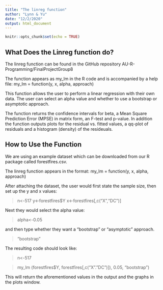 ```yaml
---
title: "The linreg function"
author: "Lynn & Yu"
date: "12/2/2020"
output: html_document
---
```


```r
knitr::opts_chunk$set(echo = TRUE)
```

## What Does the Linreg function do?

The linreg function can be found in the GitHub repository AU-R-Programming/FinalProjectGroup8

The function appears as my_lm in the R code and is accompanied by a help file:
my_lm = function(y, x, alpha, approach)

This function allows the user to perform a linear regression with their own data. The user can select an alpha value and whether to use a bootstrap or asymptotic approach.

The function returns the confidence intervals for beta, a Mean Square Prediction Error (MPSE) in matrix form, 
an F-test and p-value. In addition the function outputs plots for the residual vs. fitted values, a qq-plot of residuals and a histogram (density) of the resideuals. 

## How to Use the Function

We are using an example dataset which can be downloaded from our R package called forestfires.csv.

The linreg function appears in the format:  my_lm = function(y, x, alpha, approach)

After attaching the dataset, the user would first state the sample size, then set up the y and x values:

>n<-517
>y<-forestfires$Y
>x<-forestfires[,c("X","DC")]

Next they would select the alpha value:

>alpha<-0.05

and then type whether they want a "bootstrap" or "asymptotic"
approach. 

>"bootstrap"

The resulting code should look like: 

>n<-517

>my_lm (forestfires$Y, forestfires[,c("X"."DC")]), 0.05, "bootstrap")

This will return the aforementioned values in the output and the graphs in the plots window. 







